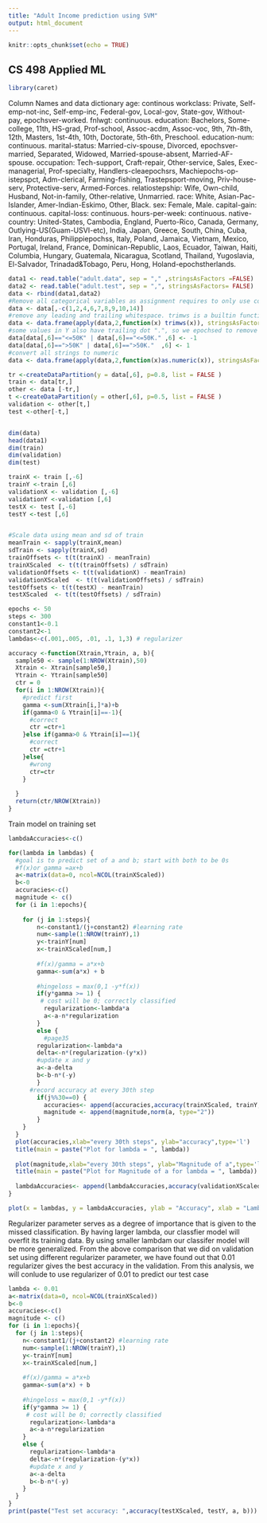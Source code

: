 ```yaml
---
title: "Adult Income prediction using SVM"
output: html_document
---
```


```r
knitr::opts_chunk$set(echo = TRUE)
```

## CS 498 Applied ML

```r
library(caret)
```

Column Names and data dictionary
age: continous
workclass: Private, Self-emp-not-inc, Self-emp-inc, Federal-gov, Local-gov, State-gov, Without-pay, epochsver-worked.
fnlwgt: continuous.
education: Bachelors, Some-college, 11th, HS-grad, Prof-school, Assoc-acdm, Assoc-voc, 9th, 7th-8th, 12th, Masters, 1st-4th, 10th, Doctorate, 5th-6th, Preschool.
education-num: continuous.
marital-status: Married-civ-spouse, Divorced, epochsver-married, Separated, Widowed, Married-spouse-absent, Married-AF-spouse.
occupation: Tech-support, Craft-repair, Other-service, Sales, Exec-managerial, Prof-specialty, Handlers-cleaepochsrs, Machiepochs-op-istepspct, Adm-clerical, Farming-fishing, Trastepsport-moving, Priv-house-serv, Protective-serv, Armed-Forces.
relatiostepship: Wife, Own-child, Husband, Not-in-family, Other-relative, Unmarried.
race: White, Asian-Pac-Islander, Amer-Indian-Eskimo, Other, Black.
sex: Female, Male.
capital-gain: continuous.
capital-loss: continuous.
hours-per-week: continuous.
native-country: United-States, Cambodia, England, Puerto-Rico, Canada, Germany, Outlying-US(Guam-USVI-etc), India, Japan, Greece, South, China, Cuba, Iran, Honduras, Philippiepochss, Italy, Poland, Jamaica, Vietnam, Mexico, Portugal, Ireland, France, Dominican-Republic, Laos, Ecuador, Taiwan, Haiti, Columbia, Hungary, Guatemala, Nicaragua, Scotland, Thailand, Yugoslavia, El-Salvador, Trinadad&Tobago, Peru, Hong, Holand-epochstherlands.


```r
data1 <- read.table("adult.data", sep = "," ,stringsAsFactors =FALSE)
data2 <- read.table("adult.test", sep = ",", stringsAsFactors= FALSE)
data <- rbind(data1,data2)
#Remove all categorical variables as assignment requires to only use continous variables
data <- data[,-c(1,2,4,6,7,8,9,10,14)]
#remove any leading and trailing whitespace. trimws is a builtin function in R that handles this problem
data <- data.frame(apply(data,2,function(x) trimws(x)), stringsAsFactors = FALSE)
#some values in Y also have trailing dot ".", so we epochsed to remove that as well
data[data[,6]=="<=50K" | data[,6]=="<=50K." ,6] <- -1
data[data[,6]==">50K" | data[,6]==">50K."  ,6] <- 1
#convert all strings to numeric
data <- data.frame(apply(data,2,function(x)as.numeric(x)), stringsAsFactors = FALSE)

tr <-createDataPartition(y = data[,6], p=0.8, list = FALSE )
train <- data[tr,]
other <- data [-tr,]
t <-createDataPartition(y = other[,6], p=0.5, list = FALSE )
validation <- other[t,]
test <-other[-t,]



```

```r
dim(data)
head(data1)
dim(train)
dim(validation)
dim(test)
```



```r
trainX <- train [,-6]
trainY <-train [,6]
validationX <- validation [,-6]
validationY <-validation [,6]
testX <- test [,-6]
testY <-test [,6]


#Scale data using mean and sd of train
meanTrain <- sapply(trainX,mean)
sdTrain <- sapply(trainX,sd)
trainOffsets <- t(t(trainX) - meanTrain)     
trainXScaled  <- t(t(trainOffsets) / sdTrain) 
validationOffsets <- t(t(validationX) - meanTrain)     
validationXScaled  <- t(t(validationOffsets) / sdTrain) 
testOffsets <- t(t(testX) - meanTrain)     
testXScaled  <- t(t(testOffsets) / sdTrain) 

```

```r
epochs <- 50
steps <- 300
constant1<-0.1
constant2<-1
lambdas<-c(.001,.005, .01, .1, 1,3) # regularizer

accuracy <-function(Xtrain,Ytrain, a, b){
  sample50 <- sample(1:NROW(Xtrain),50)
  Xtrain <- Xtrain[sample50,]
  Ytrain <- Ytrain[sample50]
  ctr = 0
  for(i in 1:NROW(Xtrain)){
    #predict first
    gamma <-sum(Xtrain[i,]*a)+b
    if(gamma<0 & Ytrain[i]==-1){
      #correct
      ctr =ctr+1
    }else if(gamma>0 & Ytrain[i]==1){
      #correct
      ctr =ctr+1
    }else{
      #wrong
      ctr=ctr
    }
    
  }
  return(ctr/NROW(Xtrain))
}
```

Train model on training set


```r
lambdaAccuracies<-c()

for(lambda in lambdas) {
  #goal is to predict set of a and b; start with both to be 0s
  #f(x)or gamma =ax+b
  a<-matrix(data=0, ncol=NCOL(trainXScaled))
  b<-0
  accuracies<-c()
  magnitude <- c()
  for (i in 1:epochs){ 
    
    for (j in 1:steps){ 
    	n<-constant1/(j+constant2) #learning rate
    	num<-sample(1:NROW(trainY),1)
    	y<-trainY[num] 
    	x<-trainXScaled[num,] 
    	
    	#f(x)/gamma = a*x+b
    	gamma<-sum(a*x) + b 
      
    	#hingeloss = max(0,1 -y*f(x))
    	if(y*gamma >= 1) {
    	 # cost will be 0; correctly classified
    	  regularization<-lambda*a
    	  a<-a-n*regularization
    	}
    	else {
    	  #page35
        regularization<-lambda*a
        delta<-n*(regularization-(y*x))
        #update x and y
        a<-a-delta
        b<-b-n*(-y)
    	}
  	  #record accuracy at every 30th step
    	if(j%%30==0) {
    	  accuracies<- append(accuracies,accuracy(trainXScaled, trainY, a, b))
    	  magnitude <- append(magnitude,norm(a, type="2"))
    	}
    } 
  } 
  plot(accuracies,xlab="every 30th steps", ylab="accuracy",type='l')
  title(main = paste("Plot for lambda = ", lambda))
  
  plot(magnitude,xlab="every 30th steps", ylab="Magnitude of a",type='l')
  title(main = paste("Plot for Magnitude of a for lambda = ", lambda))
  
  lambdaAccuracies<- append(lambdaAccuracies,accuracy(validationXScaled, validationY, a, b))
}

plot(x = lambdas, y = lambdaAccuracies, ylab = "Accuracy", xlab = "Lambda", type = "l")

```

Regularizer parameter serves as a degree of importance that is given to the missed classification. By having larger lambda, our classfier model will overfit its training data. By using smaller lambdam our classifer model will be more generalized. From the above comparison that we did on validation set using different regularizer parameter, we have found out that 0.01 regularizer gives the best accuracy in the validation. From this analysis, we will conlude to use regularizer of 0.01 to predict our test case


```r
lambda <- 0.01
a<-matrix(data=0, ncol=NCOL(trainXScaled))
b<-0
accuracies<-c()
magnitude <- c()
for (i in 1:epochs){ 
  for (j in 1:steps){ 
  	n<-constant1/(j+constant2) #learning rate
  	num<-sample(1:NROW(trainY),1)
  	y<-trainY[num] 
  	x<-trainXScaled[num,] 
  	
  	#f(x)/gamma = a*x+b
  	gamma<-sum(a*x) + b 
    
  	#hingeloss = max(0,1 -y*f(x))
  	if(y*gamma >= 1) {
  	 # cost will be 0; correctly classified
  	  regularization<-lambda*a
  	  a<-a-n*regularization
  	}
  	else {
      regularization<-lambda*a
      delta<-n*(regularization-(y*x))
      #update x and y
      a<-a-delta
      b<-b-n*(-y)
  	}
  } 
} 
print(paste("Test set accuracy: ",accuracy(testXScaled, testY, a, b)))




```






